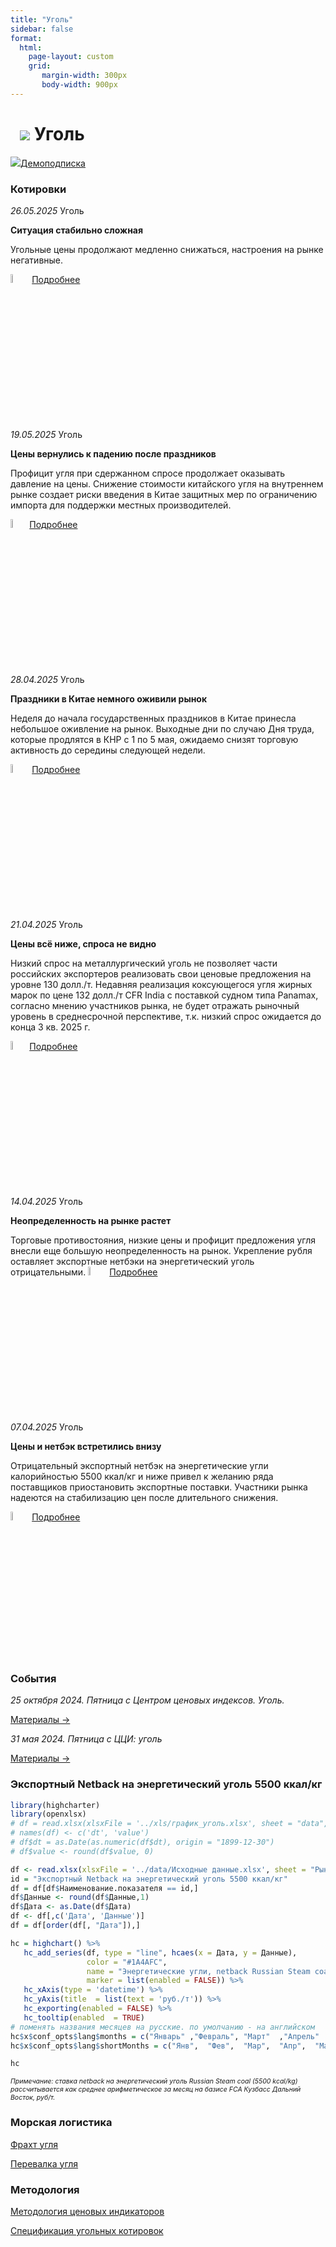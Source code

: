 ```yaml
---
title: "Уголь"
sidebar: false
format: 
  html:
    page-layout: custom
    grid:
       margin-width: 300px
       body-width: 900px
---
```


# ![](../images/icon-coal.svg) Уголь {.my-custom-class style="margin-left:3%;"}

![](../images/icon-subscription.svg)[Демоподписка](../demo-subscription.qmd)

:::::: {.grid style="margin-left:0%"}
::: {.g-col-12 .g-col-sm-12 .g-col-xs-12 .g-col-xl-6 .g-col-md-6 .g-col-lg-6}
### Котировки

*26.05.2025* Уголь

**Ситуация стабильно сложная**

Угольные цены продолжают медленно снижаться, настроения на рынке негативные.

![](../images/icon-locker.svg){width="6%"}
[Подробнее](../demo-subscription.qmd)

*19.05.2025* Уголь

**Цены вернулись к падению после праздников**

Профицит угля при сдержанном спросе продолжает оказывать давление на цены. Снижение стоимости китайского угля на внутреннем рынке создает риски введения в Китае защитных мер по ограничению импорта для поддержки местных производителей.

![](../images/icon-locker.svg){width="6%"}[Подробнее](../demo-subscription.qmd)

*28.04.2025* Уголь

**Праздники в Китае немного оживили рынок**

Неделя до начала государственных праздников в Китае принесла небольшое оживление на рынок. Выходные дни по случаю Дня труда, которые продлятся в КНР с 1 по 5 мая, ожидаемо снизят торговую активность до середины следующей недели.

![](../images/icon-locker.svg){width="6%"} [Подробнее](../demo-subscription.qmd)

*21.04.2025* Уголь

**Цены всё ниже, спроса не видно**

Низкий спрос на металлургический уголь не позволяет части российских экспортеров реализовать свои ценовые предложения на уровне 130 долл./т. Недавняя реализация коксующегося угля жирных марок по цене 132 долл./т CFR India с поставкой судном типа Panamax, согласно мнению участников рынка, не будет отражать рыночный уровень в среднесрочной перспективе, т.к. низкий спрос ожидается до конца 3 кв. 2025 г.

![](../images/icon-locker.svg){width="6%"}[Подробнее](../demo-subscription.qmd)

*14.04.2025* Уголь

**Неопределенность на рынке растет**

Торговые противостояния, низкие цены и профицит предложения угля внесли еще большую неопределенность на рынок. Укрепление рубля оставляет экспортные нетбэки на энергетический уголь отрицательными. ![](../images/icon-locker.svg){width="6%"} [Подробнее](../demo-subscription.qmd)

*07.04.2025* Уголь

**Цены и нетбэк встретились внизу**

Отрицательный экспортный нетбэк на энергетические угли калорийностью 5500 ккал/кг и ниже привел к желанию ряда поставщиков приостановить экспортные поставки. Участники рынка надеются на стабилизацию цен после длительного снижения.

![](../images/icon-locker.svg){width="6%"} [Подробнее](../demo-subscription.qmd)

### События

*25 октября 2024. Пятница с Центром ценовых индексов. Уголь.*

[Материалы →](../events/2024-10-25-coal.qmd)

*31 мая 2024. Пятница с ЦЦИ: уголь*

[Материалы →](../events/2024-05-31-coal.qmd)
:::

::: {.g-col-12 .g-col-sm-12 .g-col-xs-12 .g-col-xl-6 .g-col-md-6 .g-col-lg-6}
### Экспортный Netback на энергетический уголь 5500 ккал/кг

```r

library(highcharter)
library(openxlsx)
# df = read.xlsx(xlsxFile = '../xls/график_уголь.xlsx', sheet = "data", detectDates = TRUE)
# names(df) <- c('dt', 'value')
# df$dt = as.Date(as.numeric(df$dt), origin = "1899-12-30")
# df$value <- round(df$value, 0)

df <- read.xlsx(xlsxFile = '../data/Исходные данные.xlsx', sheet = "Рынки", detectDates = TRUE)
id = "Экспортный Netback на энергетический уголь 5500 ккал/кг"
df = df[df$Наименование.показателя == id,]
df$Данные <- round(df$Данные,1)
df$Дата <- as.Date(df$Дата)
df <- df[,c('Дата', 'Данные')]
df = df[order(df[, "Дата"]),]

hc = highchart() %>% 
   hc_add_series(df, type = "line", hcaes(x = Дата, y = Данные), 
                 color = "#1A4AFC", 
                 name = "Энергетические угли, netback Russian Steam coal (5500 kcal/kg), FCA Кузбасс из Дальнего Востока",
                 marker = list(enabled = FALSE)) %>% 
   hc_xAxis(type = 'datetime') %>% 
   hc_yAxis(title  = list(text = 'руб./т')) %>% 
   hc_exporting(enabled = FALSE) %>% 
   hc_tooltip(enabled  = TRUE)
# поменять названия месяцев на русские. по умолчанию - на английском
hc$x$conf_opts$lang$months = c("Январь"	,"Февраль",	"Март"	,"Апрель"	,"Май",	"Июнь", "Июль",	"Август",	"Сентябрь",	"Октябрь",	"Ноябрь",	"Декабрь")
hc$x$conf_opts$lang$shortMonths = c("Янв", 	"Фев",	"Мар",	"Апр",	"Май",	"Июн",	"Июл",	"Авг",	"Сен",	"Окт",	"Ноя",	"Дек")

hc


```

[*Примечание: ставка netback на энергетический уголь Russian Steam coal (5500 kcal/kg) рассчитывается как среднее арифметическое за месяц на базисе FCA Кузбасс Дальний Восток, руб/т.*]{style="font-size:0.75em"}
:::

::: {.g-col-12 .g-col-sm-12 .g-col-xs-12 .g-col-xl-6 .g-col-md-6 .g-col-lg-6}
### Морская логистика

[Фрахт угля](freight-coal.qmd)

[Перевалка угля](markets-sea-coal-ports.qmd)

### Методология

[Методология ценовых индикаторов](../methodology/methodology-benchmark-pbc.qmd)

[Спецификация угольных котировок](../methodology/specs-coal.qmd)
:::
::::::
